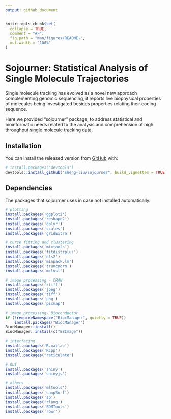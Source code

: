 ```yaml
---
output: github_document
---
```


<!-- README.md is generated from README.Rmd. Please edit that file -->

```r
knitr::opts_chunk$set(
  collapse = TRUE,
  comment = "#>",
  fig.path = "man/figures/README-",
  out.width = "100%"
)
```
# Sojourner: Statistical Analysis of Single Molecule Trajectories

<!-- badges: start -->
<!-- badges: end -->

Single molecule tracking has evolved as a novel new approach complementing genomic sequencing, it reports live biophysical properties of molecules being investigated besides properties relating their coding sequence. 

Here we provided "sojourner" package, to address statistical and bioinformatic needs related to the analysis and comprehension of high throughput single molecule tracking data.

## Installation

You can install the released version from [GitHub](https://github.com/) with:

``` r
# install.packages("devtools")
devtools::install_github("sheng-liu/sojourner", build_vignettes = TRUE)
```

## Dependencies

The packages that sojourner uses in case not installed automatically.

``` r
# plotting
install.packages('ggplot2')
install.packages('reshape2')
install.packages('dplyr')
install.packages('scales')
install.packages('gridExtra')

# curve fitting and clustering
install.packages('mixtools')
install.packages('fitdistrplus')
install.packages('nls2')
install.packages('minpack.lm')
install.packages('truncnorm')
install.packages('mclust')

# image processing - CRAN
install.packages('rtiff')
install.packages('jpeg')
install.packages('tiff')
install.packages('png')
install.packages('pixmap')

# image processing- Bioconductor
if (!requireNamespace("BiocManager", quietly = TRUE))
    install.packages("BiocManager")
BiocManager::install()
BiocManager::install(c("EBImage"))

# interfacing
install.packages('R.matlab')
install.packages('Rcpp')
install.packages("reticulate")

# GUI
install.packages('shiny')
install.packages('shinyjs')

# others
install.packages('mltools')
install.packages('sampSurf')
install.packages('sp')
install.packages('rlang')
install.packages('SDMTools')
install.packages('rowr')

```





